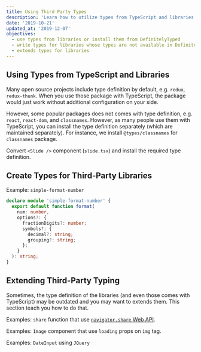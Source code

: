 ```yaml
---
title: Using Third Party Types
description: 'Learn how to utilize types from TypeScript and libraries'
date: '2019-10-21'
updated_at: '2019-12-07'
objectives:
  - use types from libraries or install them from DefinitelyTyped
  - write types for libraries whose types are not available in DefinitelyTyped
  - extends types for libraries
---
```



## Using Types from TypeScript and Libraries

Many open source projects include type definition by default, e.g. `redux`, `redux-thunk`. When you use those package with TypeScript, the package would just work without additional configuration on your side.

However, some popular packages does not comes with type definition, e.g. `react`, `react-dom`, and `classnames`. However, as many people use them with TypeScript, you can install the type definition separately (which are maintained separately). For instance, we install `@types/classnames` for `classnames` package.

<Exercise title="Do It: Installing Type Definition">

Convert `<Slide />` component (`slide.tsx`) and install the required type definition.

</Exercise>

## Create Types for Third-Party Libraries

Example: `simple-format-number`

```ts fileName=type.d.ts
declare module 'simple-format-number' {
  export default function format(
    num: number,
    options?: {
      fractionDigits?: number;
      symbols?: {
        decimal?: string;
        grouping?: string;
      };
    }
  ): string;
}
```

## Extending Third-Party Typing

Sometimes, the type definition of the libraries (and even those comes with TypeScript) may be outdated and you may want to extends them. This section teach you how to do that.

Examples: `share` function that use [`navigator.share` Web API](https://developer.mozilla.org/en-US/docs/Web/API/Navigator/share).

Examples: `Image` component that use `loading` props on `img` tag.

Examples: `DateInput` using `JQuery`
